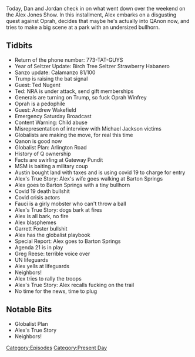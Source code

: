 {{DEFAULTSORT:
    #_EPISODE_0467:August 7-9, 2020
}}{{Episode
    | title             = August 7-9, 2020
    | caption           = Listen to this episode on [https://knowledgefight.libsyn.com/467-august-7-9-2020 Libsyn] [https://open.spotify.com/episode/3s6gO1eheztAfRa4JjJ0aZ Spotify], Read the [[Transcript/467: August 7-9, 2020|Unofficial Transcript]]
    | episodeNumber     = 467
    | length            = 01:24:44
    | airDate           = August 10, 2020
    | coverageStartDate = August 7, 2020
    | coverageEndDate   = August 9, 2020
    | episodeType       = [[:Category:Present Day|Present Day]]
    | appearance        = [[Ted Nugent]], [[Oprah Winfrey]], [[Andrew Wakefield]], [[Anthony Fauci]], [[Garrett Foster]], [[Greg Reese]]
    | beverage          = Birch Tree Seltzer Strawberry Habanero; Sanzo Calamanzo
    | previousEpisode   = [[466: August 5-6, 2020]]
    | nextEpisode       = [[468: August 11, 2020]]
}}

{{Stub}}

Today, Dan and Jordan check in on what went down over the weekend on the Alex Jones Show. In this installment, Alex embarks on a disgusting quest against Oprah, decides that maybe he's actually into QAnon now, and tries to make a big scene at a park with an undersized bullhorn.

==Tidbits==

*Return of the phone number: 773-TAT-GUYS
*Year of Seltzer Update: Birch Tree Seltzer Strawberry Habanero
*Sanzo update: Calamanzo 81/100
*Trump is raising the bat signal
*Guest: Ted Nugent
*Ted: NRA is under attack, send gift memberships
*Generals are turning on Trump, so fuck Oprah Winfrey
*Oprah is a pedophile
*Guest: Andrew Wakefield
*Emergency Saturday Broadcast
*Content Warning: Child abuse
*Misrepresentation of interview with Michael Jackson victims
*Globalists are making the move, for real this time
*Qanon is good now
*Globalist Plan: Arlington Road
*History of Q ownership
*Facts are swirling at Gateway Pundit
*MSM is baiting a military coup
*Austin bought land with taxes and is using covid 19 to charge for entry
*Alex's True Story: Alex's wife goes walking at Barton Springs
*Alex goes to Barton Springs with a tiny bullhorn
*Covid 19 death bullshit
*Covid crisis actors
*Fauci is a girly mobster who can't throw a ball
*Alex's True Story: dogs bark at fires
*Alex is all bark, no fire
*Alex blasphemes
*Garrett Foster bullshit
*Alex has the globalist playbook
*Special Report: Alex goes to Barton Springs
*Agenda 21 is in play
*Greg Reese: terrible voice over
*UN lifeguards
*Alex yells at lifeguards
*Neighbors!
*Alex tries to rally the troops
*Alex's True Story: Alex recalls fucking on the trail
*No time for the news, time to plug

==Notable Bits==

*Globalist Plan
*Alex's True Story
*Neighbors!

[[Category:Episodes]]
[[Category:Present Day]]
